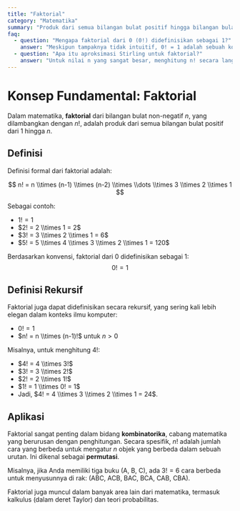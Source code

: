 ```yaml
---
title: "Faktorial"
category: "Matematika"
summary: "Produk dari semua bilangan bulat positif hingga bilangan bulat tertentu, dilambangkan dengan tanda seru (!)."
faq:
  - question: "Mengapa faktorial dari 0 (0!) didefinisikan sebagai 1?"
    answer: "Meskipun tampaknya tidak intuitif, 0! = 1 adalah sebuah konvensi yang membuat banyak rumus matematika, terutama dalam kombinatorika, bekerja secara konsisten. Misalnya, ada tepat satu cara untuk mengatur himpunan kosong, yaitu tidak melakukan apa-apa."
  - question: "Apa itu aproksimasi Stirling untuk faktorial?"
    answer: "Untuk nilai n yang sangat besar, menghitung n! secara langsung menjadi sulit. Aproksimasi Stirling adalah rumus yang memberikan perkiraan yang sangat baik: n! ≈ sqrt(2πn) * (n/e)ⁿ. Ini sangat berguna dalam fisika statistik dan teori probabilitas."
---
```


# Konsep Fundamental: Faktorial

Dalam matematika, **faktorial** dari bilangan bulat non-negatif $n$, yang dilambangkan dengan $n!$, adalah produk dari semua bilangan bulat positif dari 1 hingga $n$.

## Definisi

Definisi formal dari faktorial adalah:

$$ n! = n \\times (n-1) \\times (n-2) \\times \\dots \\times 3 \\times 2 \\times 1 $$

Sebagai contoh:
- $1! = 1$
- $2! = 2 \\times 1 = 2$
- $3! = 3 \\times 2 \\times 1 = 6$
- $5! = 5 \\times 4 \\times 3 \\times 2 \\times 1 = 120$

Berdasarkan konvensi, faktorial dari 0 didefinisikan sebagai 1:
$$ 0! = 1 $$

## Definisi Rekursif

Faktorial juga dapat didefinisikan secara rekursif, yang sering kali lebih elegan dalam konteks ilmu komputer:
- $0! = 1$
- $n! = n \\times (n-1)!$ untuk $n > 0$

Misalnya, untuk menghitung $4!$:
- $4! = 4 \\times 3!$
- $3! = 3 \\times 2!$
- $2! = 2 \\times 1!$
- $1! = 1 \\times 0! = 1$
- Jadi, $4! = 4 \\times 3 \\times 2 \\times 1 = 24$.

## Aplikasi

Faktorial sangat penting dalam bidang **kombinatorika**, cabang matematika yang berurusan dengan penghitungan. Secara spesifik, $n!$ adalah jumlah cara yang berbeda untuk mengatur $n$ objek yang berbeda dalam sebuah urutan. Ini dikenal sebagai **permutasi**.

Misalnya, jika Anda memiliki tiga buku (A, B, C), ada $3! = 6$ cara berbeda untuk menyusunnya di rak: (ABC, ACB, BAC, BCA, CAB, CBA).

Faktorial juga muncul dalam banyak area lain dari matematika, termasuk kalkulus (dalam deret Taylor) dan teori probabilitas.
